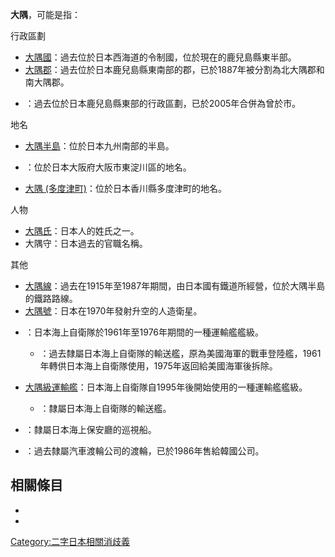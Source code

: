 {{disambig|cat=二字地名消歧義}}

'''大隅'''，可能是指：

; 行政區劃
* [[大隅國|大隅國]]：過去位於日本西海道的令制國，位於現在的鹿兒島縣東半部。
* [[大隅郡|大隅郡]]：過去位於日本鹿兒島縣東南部的郡，已於1887年被分割為北大隅郡和南大隅郡。
* {{Tsl|ja|大隅町}}：過去位於日本鹿兒島縣東部的行政區劃，已於2005年合併為曾於市。

; 地名
* [[大隅半島|大隅半島]]：位於日本九州南部的半島。
* {{Tsl|ja|大隅 (大阪市)}}：位於日本大阪府大阪市東淀川區的地名。
* [[大隅_(多度津町)|大隅 (多度津町)]]：位於日本香川縣多度津町的地名。

; 人物
* [[大隅氏|大隅氏]]：日本人的姓氏之一。
* 大隅守：日本過去的官職名稱。

; 其他
* [[大隅線|大隅線]]：過去在1915年至1987年期間，由日本國有鐵道所經營，位於大隅半島的鐵路路線。
* [[大隅號|大隅號]]：日本在1970年發射升空的人造衛星。
* {{Tsl|ja|おおすみ型輸送艦 (初代)|大隅型輸送艦 (第一代)}}：日本海上自衛隊於1961年至1976年期間的一種運輸艦艦級。
** {{Tsl|ja|ダゲット・カウンティ (戦車揚陸艦)|大隅號輸送艦 (第一代)}}：過去隸屬日本海上自衛隊的輸送艦，原為美國海軍的戰車登陸艦，1961年轉供日本海上自衛隊使用，1975年返回給美國海軍後拆除。
* [[大隅級運輸艦|大隅級運輸艦]]：日本海上自衛隊自1995年後開始使用的一種運輸艦艦級。
** {{Tsl|ja|おおすみ (輸送艦・2代)|大隅號輸送艦}}：隸屬日本海上自衛隊的輸送艦。
* {{Tsl|ja|おおすみ (巡視船)|大隅號巡視船}}：隸屬日本海上保安廳的巡視船。
* {{Tsl|ja|おおすみ (フェリー)|大隅號渡輪}}：過去隸屬汽車渡輪公司的渡輪，已於1986年售給韓國公司。

== 相關條目 ==

* {{Lookfrom|大隅}}
* {{Intitle}}

{{DEFAULTSORT:Osumi}}
[[Category:二字日本相關消歧義|Category:二字日本相關消歧義]]